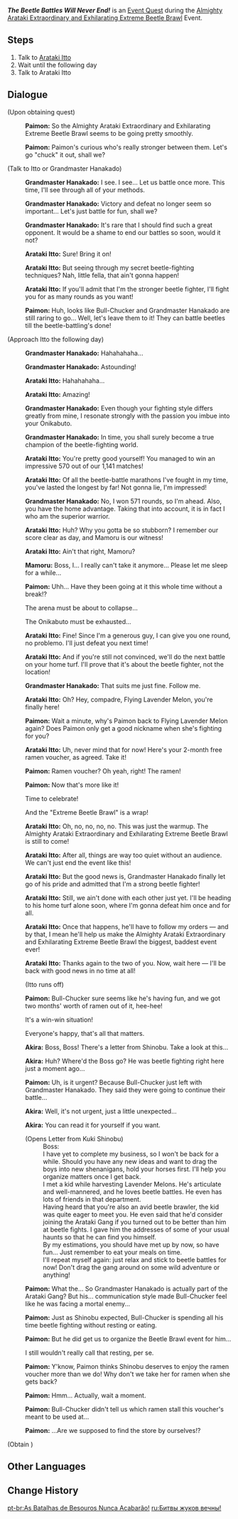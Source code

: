 {{Quest Infobox
|id            = 72731
|image         = The Beetle Battles Will Never End!.png
|type          = World
|event_name    = Almighty Arataki Extraordinary and Exhilarating Extreme Beetle Brawl 
|requirement   = Complete all challenges on any one of the difficulties
|characters    = Akira; Arataki Itto; Grandmaster Hanakado; Mamoru; Paimon; Traveler
|startLocation = [[Narukami Island]], [[Inazuma]]
|region        = Inazuma
|area          = Narukami Island
|prev          = Almighty Arataki Extraordinary and Exhilarating Extreme Beetle Brawl!
|rewards       = Mora*10,000;Adventurer's Experience*4;Unattributed Ramen Voucher*1
|voiced        = yes
}}
'''''The Beetle Battles Will Never End!''''' is an [[Event Quest]] during the [[Almighty Arataki Extraordinary and Exhilarating Extreme Beetle Brawl]] Event.

==Steps==
# Talk to [[Arataki Itto]]
# Wait until the following day
# Talk to Arataki Itto

==Dialogue==
{{Quest Description|The Almighty Arataki Extraordinary and Exhilarating Extreme Beetle Brawl appears to have been a great success, and it's now time to return to the brawl grounds to check on Arataki Itto and Grandmaster Hanakado...}}
{{Dialogue Start}}
;(Upon obtaining quest)
:{{A|vo gdceq002 1 paimon 01.ogg}} '''Paimon:''' So the Almighty Arataki Extraordinary and Exhilarating Extreme Beetle Brawl seems to be going pretty smoothly.
:{{A|vo gdceq002 1 paimon 03.ogg}} '''Paimon:''' Paimon's curious who's really stronger between them. Let's go "chuck" it out, shall we?

;(Talk to Itto or Grandmaster Hanakado)
:{{A|vo gdceq003 6 hanakadogyokushou 01.ogg}} '''Grandmaster Hanakado:''' I see. I see... Let us battle once more. This time, I'll see through all of your methods.
:{{A|vo gdceq003 6 hanakadogyokushou 02.ogg}} '''Grandmaster Hanakado:''' Victory and defeat no longer seem so important... Let's just battle for fun, shall we?
:{{A|vo gdceq003 6 hanakadogyokushou 03.ogg}} '''Grandmaster Hanakado:''' It's rare that I should find such a great opponent. It would be a shame to end our battles so soon, would it not?
:{{A|vo gdceq003 6 itto 01.ogg}} '''Arataki Itto:''' Sure! Bring it on!
:{{A|vo gdceq003 6 itto 02.ogg}} '''Arataki Itto:''' But seeing through my secret beetle-fighting techniques? Nah, little fella, that ain't gonna happen!
:{{A|vo gdceq003 6 itto 03.ogg}} '''Arataki Itto:''' If you'll admit that I'm the stronger beetle fighter, I'll fight you for as many rounds as you want!
:{{A|vo gdceq003 6 paimon 01.ogg}} '''Paimon:''' Huh, looks like Bull-Chucker and Grandmaster Hanakado are still raring to go... Well, let's leave them to it! They can battle beetles till the beetle-battling's done!

;(Approach Itto the following day)
:{{A|vo gdceq002 2 hanakadogyokushou 01.ogg}} '''Grandmaster Hanakado:''' Hahahahaha...
:{{A|vo gdceq002 2 hanakadogyokushou 02.ogg}} '''Grandmaster Hanakado:''' Astounding!
:{{A|vo gdceq002 2 itto 01.ogg}} '''Arataki Itto:''' Hahahahaha...
:{{A|vo gdceq002 2 itto 02.ogg}} '''Arataki Itto:''' Amazing!
:{{A|vo gdceq002 2 hanakadogyokushou 03.ogg}} '''Grandmaster Hanakado:''' Even though your fighting style differs greatly from mine, I resonate strongly with the passion you imbue into your Onikabuto.
:{{A|vo gdceq002 2 hanakadogyokushou 04.ogg}} '''Grandmaster Hanakado:''' In time, you shall surely become a true champion of the beetle-fighting world.
:{{A|vo gdceq002 2 itto 03.ogg}} '''Arataki Itto:''' You're pretty good yourself! You managed to win an impressive 570 out of our 1,141 matches!
:{{A|vo gdceq002 2 itto 04.ogg}} '''Arataki Itto:''' Of all the beetle-battle marathons I've fought in my time, you've lasted the longest by far! Not gonna lie, I'm impressed!
:{{A|vo gdceq002 2 hanakadogyokushou 05.ogg}} '''Grandmaster Hanakado:''' No, I won 571 rounds, so I'm ahead. Also, you have the home advantage. Taking that into account, it is in fact I who am the superior warrior.
:{{A|vo gdceq002 2 itto 05.ogg}} '''Arataki Itto:''' Huh? Why you gotta be so stubborn? I remember our score clear as day, and Mamoru is our witness!
:{{A|vo gdceq002 2 itto 06.ogg}} '''Arataki Itto:''' Ain't that right, Mamoru?
:{{A|vo gdceq002 2 mamoru 01.ogg}} '''Mamoru:''' Boss, I... I really can't take it anymore... Please let me sleep for a while...
:{{A|vo gdceq002 2 paimon 01.ogg}} '''Paimon:''' Uhh... Have they been going at it this whole time without a break!?
:{{DIcon}} The arena must be about to collapse...
:{{DIcon}} The Onikabuto must be exhausted...
:{{A|vo gdceq002 2 itto 07.ogg}} '''Arataki Itto:''' Fine! Since I'm a generous guy, I can give you one round, no problemo. I'll just defeat you next time!
:{{A|vo gdceq002 2 itto 08.ogg}} '''Arataki Itto:''' And if you're still not convinced, we'll do the next battle on your home turf. I'll prove that it's about the beetle fighter, not the location!
:{{A|vo gdceq002 2 hanakadogyokushou 06.ogg}} '''Grandmaster Hanakado:''' That suits me just fine. Follow me.
:{{A|vo gdceq002 2 itto 09.ogg}} '''Arataki Itto:''' Oh? Hey, compadre, Flying Lavender Melon, you're finally here!
:{{A|vo gdceq002 2 paimon 02.ogg}} '''Paimon:''' Wait a minute, why's Paimon back to Flying Lavender Melon again? Does Paimon only get a good nickname when she's fighting for you?
:{{A|vo gdceq002 2 itto 10.ogg}} '''Arataki Itto:''' Uh, never mind that for now! Here's your 2-month free ramen voucher, as agreed. Take it!
:{{A|vo gdceq002 2 paimon 03.ogg}} '''Paimon:''' Ramen voucher? Oh yeah, right! The ramen!
:{{A|vo gdceq002 2 paimon 04.ogg}} '''Paimon:''' Now that's more like it!
:{{DIcon}} Time to celebrate!
:{{DIcon}} And the "Extreme Beetle Brawl" is a wrap!
:{{A|vo gdceq002 2 itto 11.ogg}} '''Arataki Itto:''' Oh, no, no, no, no. This was just the warmup. The Almighty Arataki Extraordinary and Exhilarating Extreme Beetle Brawl is still to come!
:{{A|vo gdceq002 2 itto 12.ogg}} '''Arataki Itto:''' After all, things are way too quiet without an audience. We can't just end the event like this!
:{{A|vo gdceq002 2 itto 13.ogg}} '''Arataki Itto:''' But the good news is, Grandmaster Hanakado finally let go of his pride and admitted that I'm a strong beetle fighter!
:{{A|vo gdceq002 2 itto 14.ogg}} '''Arataki Itto:''' Still, we ain't done with each other just yet. I'll be heading to his home turf alone soon, where I'm gonna defeat him once and for all.
:{{A|vo gdceq002 2 itto 15.ogg}} '''Arataki Itto:''' Once that happens, he'll have to follow my orders &mdash; and by that, I mean he'll help us make the Almighty Arataki Extraordinary and Exhilarating Extreme Beetle Brawl the biggest, baddest event ever!
:{{A|vo gdceq002 2 itto 16.ogg}} '''Arataki Itto:''' Thanks again to the two of you. Now, wait here &mdash; I'll be back with good news in no time at all!
:;(Itto runs off)
:{{A|vo gdceq002 2 paimon 05.ogg}} '''Paimon:''' Bull-Chucker sure seems like he's having fun, and we got two months' worth of ramen out of it, hee-hee!
:{{DIcon}} It's a win-win situation!
:{{DIcon}} Everyone's happy, that's all that matters.
:{{A|vo gdceq002 2 akira 01.ogg}} '''Akira:''' Boss, Boss! There's a letter from Shinobu. Take a look at this...
:{{A|vo gdceq002 2 akira 02.ogg}} '''Akira:''' Huh? Where'd the Boss go? He was beetle fighting right here just a moment ago...
:{{A|vo gdceq002 2 paimon 06.ogg}} '''Paimon:''' Uh, is it urgent? Because Bull-Chucker just left with Grandmaster Hanakado. They said they were going to continue their battle...
:{{A|vo gdceq002 2 akira 03.ogg}} '''Akira:''' Well, it's not urgent, just a little unexpected...
:{{A|vo gdceq002 2 akira 04.ogg}} '''Akira:''' You can read it for yourself if you want.
:;(Opens Letter from Kuki Shinobu)
::{{Black Screen|Letter from Kuki Shinobu}}
::Boss:
::I have yet to complete my business, so I won't be back for a while. Should you have any new ideas and want to drag the boys into new shenanigans, hold your horses first. I'll help you organize matters once I get back.
::I met a kid while harvesting Lavender Melons. He's articulate and well-mannered, and he loves beetle battles. He even has lots of friends in that department.
::Having heard that you're also an avid beetle brawler, the kid was quite eager to meet you. He even said that he'd consider joining the Arataki Gang if you turned out to be better than him at beetle fights. I gave him the addresses of some of your usual haunts so that he can find you himself.
::By my estimations, you should have met up by now, so have fun... Just remember to eat your meals on time.
::I'll repeat myself again: just relax and stick to beetle battles for now! Don't drag the gang around on some wild adventure or anything!
:{{A|vo gdceq002 2 paimon 07.ogg}} '''Paimon:''' What the... So Grandmaster Hanakado is actually part of the Arataki Gang? But his... communication style made Bull-Chucker feel like he was facing a mortal enemy...
:{{A|vo gdceq002 2 paimon 08.ogg}} '''Paimon:''' Just as Shinobu expected, Bull-Chucker is spending all his time beetle fighting without resting or eating.
:{{A|vo gdceq002 2 paimon 09.ogg}} '''Paimon:''' But he did get us to organize the Beetle Brawl event for him...
:{{DIcon}} I still wouldn't really call that resting, per se.
:{{A|vo gdceq002 2 paimon 10.ogg}} '''Paimon:''' Y'know, Paimon thinks Shinobu deserves to enjoy the ramen voucher more than we do! Why don't we take her for ramen when she gets back?
:{{A|vo gdceq002 2 paimon 11.ogg}} '''Paimon:''' Hmm... Actually, wait a moment.
:{{A|vo gdceq002 2 paimon 12.ogg}} '''Paimon:''' Bull-Chucker didn't tell us which ramen stall this voucher's meant to be used at...
:{{A|vo gdceq002 2 paimon 13.ogg}} '''Paimon:''' ...Are we supposed to find the store by ourselves!?
;(Obtain {{Item|Unattributed Ramen Voucher}})
{{Dialogue End}}

==Other Languages==
{{Other Languages
|en      = The Beetle Battles Will Never End!
|zhs     = 永无止境的斗虫较量！
|zhs_rm  = Yǒngwùzhǐjìng de Dòuchóng Jiàoliàng!
|zht     = 永無止境的鬥蟲較量！
|zht_rm  = Yǒngwùzhǐjìng de Dòuchóng Jiàoliàng!
|zh_tl   = 
|ja      = 終わりなき虫相撲の闘い！
|ja_rm   = Owarinaki Mushizumou no Tatakai!
|ja_tl   = Never-Ending Beetle Battles!
|ko      = 끝없는 곤충 싸움!
|ko_tl   = Endless Insect Fight!
|es      = ¡El camino del luchador de escaradiablos no tiene fin!
|es_tl   = The Path of the Beetledevil Fighter Has No End!
|fr      = À fond les bagarres de scarabées !
|fr_tl   = Beetle Battles All the Way!
|ru      = Битвы жуков вечны!
|ru_tl   = Endless Beetle Battles!
|th      = การประลองแมลงไม่รู้จบ!
|th_rm   = 
|th_tl   = 
|vi      = Trận Đấu Bọ Không Hồi Kết!
|vi_tl   = 
|de      = Unermüdliches Käferduell!
|de_tl   = Tireless Beetle Duel!
|id      = Adu Kumbang Yang Tak Berkesudahan!
|id_tl   = The Never-ending Beetle Battle!
|pt      = As Batalhas de Besouros Nunca Acabarão!
|pt_tl   = 
|tr      = Böcek Dövüşleri Bakidir!
|tr_tl   = 
|it      = Le lotte tra scarabei non finiranno mai!
|it_tl   = The Beetle Battles Will Never End!
}}

==Change History==
{{Change History|3.4}}

[[pt-br:As Batalhas de Besouros Nunca Acabarão!]]
[[ru:Битвы жуков вечны!]]